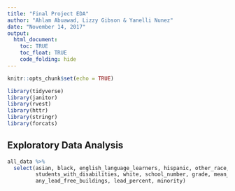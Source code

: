 ```yaml
---
title: "Final Project EDA"
author: "Ahlam Abuawad, Lizzy Gibson & Yanelli Nunez"
date: "November 14, 2017"
output: 
  html_document:
    toc: TRUE
    toc_float: TRUE
    code_folding: hide
---
```


```r
knitr::opts_chunk$set(echo = TRUE)

library(tidyverse)
library(janitor)
library(rvest)
library(httr)
library(stringr)
library(forcats)
```

## Exploratory Data Analysis

```r
all_data %>% 
  select(asian, black, english_language_learners, hispanic, other_race, poverty,
         students_with_disabilities, white, school_number, grade, mean_scale_score,
         any_lead_free_buildings, lead_percent, minority)
```

